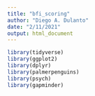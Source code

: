 ```yaml
---
title: "bfi_scoring"
author: "Diego A. Dulanto"
date: "2/11/2021"
output: html_document
---
```


```r
library(tidyverse)
library(ggplot2)
library(dplyr)
library(palmerpenguins)
library(psych)
library(gapminder)
```



```r

```



```r

```


